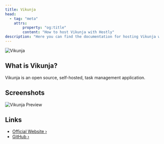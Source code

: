 ```yaml
---
title: Vikunja
head:
  - tag: "meta"
    attrs:
        property: "og:title"
        content: "How to host Vikunja with Hostly"
description: "Here you can find the documentation for hosting Vikunja with Hostly."
---
```



<Badge text="One-click setup." variant="note" size="large" />

![Vikunja](https://vikunja.cloud/images/vikunja-logo.svg)

## What is Vikunja?

Vikunja is an open source, self-hosted, task management application.

## Screenshots

![Vikunja Preview](https://vikunja.io/_astro/01-task-overview.DHsgxV4P_Z1hsCCv.avif)

## Links

- [Official Website ›](https://vikunja.io)
- [GitHub ›](https://kolaente.dev/vikunja/vikunja)
